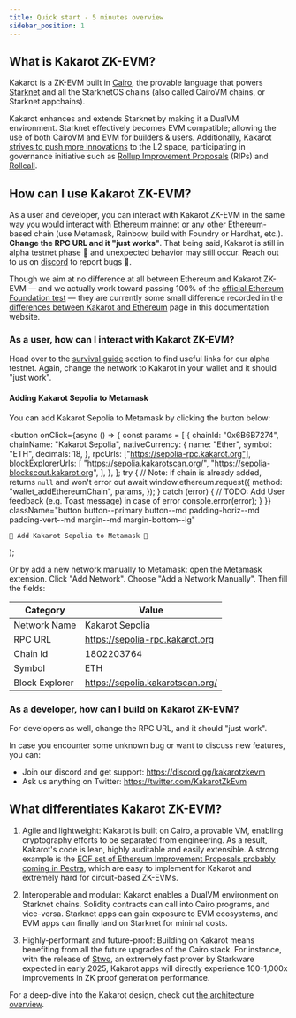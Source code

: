 ```yaml
---
title: Quick start - 5 minutes overview
sidebar_position: 1
---
```


## What is Kakarot ZK-EVM?

Kakarot is a ZK-EVM built in [Cairo](https://www.cairo-lang.org/), the provable
language that powers [Starknet](https://starkware.co/starknet/) and all the
StarknetOS chains (also called CairoVM chains, or Starknet appchains).

Kakarot enhances and extends Starknet by making it a DualVM environment.
Starknet effectively becomes EVM compatible; allowing the use of both CairoVM
and EVM for builders & users. Additionally, Kakarot
[strives to push more innovations](https://ethcc.io/archive/Kakarot-zkEVM-beyond-ethereum-compatibility)
to the L2 space, participating in governance initiative such as
[Rollup Improvement Proposals](https://github.com/ethereum/RIPs) (RIPs) and
[Rollcall](https://github.com/ethereum/pm/issues/1071#issuecomment-2221171582).

## How can I use Kakarot ZK-EVM?

As a user and developer, you can interact with Kakarot ZK-EVM in the same way
you would interact with Ethereum mainnet or any other Ethereum-based chain (use
Metamask, Rainbow, build with Foundry or Hardhat, etc.). **Change the RPC URL
and it "just works"**. That being said, Kakarot is still in alpha testnet phase
🚧 and unexpected behavior may still occur. Reach out to us on
[discord](https://discord.gg/kakarotzkevm) to report bugs 🐛.

Though we aim at no difference at all between Ethereum and Kakarot ZK-EVM — and
we actually work toward passing 100% of the
[official Ethereum Foundation test](https://github.com/ethereum/tests) — they
are currently some small difference recorded in the
[differences between Kakarot and Ethereum](differences) page in this
documentation website.

### As a user, how can I interact with Kakarot ZK-EVM?

Head over to the [survival guide](survival-guide) section to find useful links
for our alpha testnet. Again, change the network to Kakarot in your wallet and
it should "just work".

#### Adding Kakarot Sepolia to Metamask

You can add Kakarot Sepolia to Metamask by clicking the button below:

  <button
    onClick={async () => {
      const params = [
        {
          chainId: "0x6B6B7274",
          chainName: "Kakarot Sepolia",
          nativeCurrency: {
            name: "Ether",
            symbol: "ETH",
            decimals: 18,
          },
          rpcUrls: ["https://sepolia-rpc.kakarot.org"],
          blockExplorerUrls: [
            "https://sepolia.kakarotscan.org/",
            "https://sepolia-blockscout.kakarot.org",
          ],
        },
      ];
      try {
        // Note: if chain is already added, returns `null` and won't error out
        await window.ethereum.request({
          method: "wallet_addEthereumChain",
          params,
        });
      } catch (error) {
        // TODO: Add User feedback (e.g. Toast message) in case of error
        console.error(error);
      }
    }}
    className="button button--primary button--md padding-horiz--md padding-vert--md margin--md margin-bottom--lg"
  >
    🦊 Add Kakarot Sepolia to Metamask 🦊
  </button>
);

<AddKakarotNetwork />

Or by add a new network manually to Metamask: open the Metamask extension. Click
"Add Network". Choose "Add a Network Manually". Then fill the fields:

| Category       | Value                            |
| -------------- | -------------------------------- |
| Network Name   | Kakarot Sepolia                  |
| RPC URL        | https://sepolia-rpc.kakarot.org  |
| Chain Id       | 1802203764                       |
| Symbol         | ETH                              |
| Block Explorer | https://sepolia.kakarotscan.org/ |

### As a developer, how can I build on Kakarot ZK-EVM?

For developers as well, change the RPC URL, and it should "just work".

In case you encounter some unknown bug or want to discuss new features, you can:

- Join our discord and get support: https://discord.gg/kakarotzkevm
- Ask us anything on Twitter: https://twitter.com/KakarotZkEvm

## What differentiates Kakarot ZK-EVM?

1. Agile and lightweight: Kakarot is built on Cairo, a provable VM, enabling
   cryptography efforts to be separated from engineering. As a result, Kakarot's
   code is lean, highly auditable and easily extensible. A strong example is the
   [EOF set of Ethereum Improvement Proposals probably coming in Pectra](https://x.com/_weidai/status/1816019532890444216),
   which are easy to implement for Kakarot and extremely hard for circuit-based
   ZK-EVMs.

2. Interoperable and modular: Kakarot enables a DualVM environment on Starknet
   chains. Solidity contracts can call into Cairo programs, and vice-versa.
   Starknet apps can gain exposure to EVM ecosystems, and EVM apps can finally
   land on Starknet for minimal costs.

3. Highly-performant and future-proof: Building on Kakarot means benefiting from
   all the future upgrades of the Cairo stack. For instance, with the release of
   [Stwo](https://github.com/starkware-libs/stwo), an extremely fast prover by
   Starkware expected in early 2025, Kakarot apps will directly experience
   100-1,000x improvements in ZK proof generation performance.

For a deep-dive into the Kakarot design, check out
[the architecture overview](architecture/understanding-zkevm.md).
